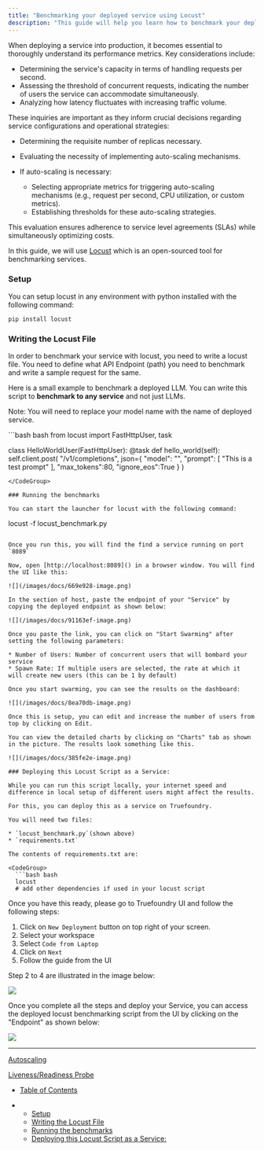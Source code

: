 ```yaml
---
title: "Benchmarking your deployed service using Locust"
description: "This guide will help you learn how to benchmark your deployed service."
---
```


When deploying a service into production, it becomes essential to thoroughly understand its performance metrics. Key considerations include:

* Determining the service's capacity in terms of handling requests per second.
* Assessing the threshold of concurrent requests, indicating the number of users the service can accommodate simultaneously.
* Analyzing how latency fluctuates with increasing traffic volume.

These inquiries are important as they inform crucial decisions regarding service configurations and operational strategies:

* Determining the requisite number of replicas necessary.

* Evaluating the necessity of implementing auto-scaling mechanisms.

* If auto-scaling is necessary:

  * Selecting appropriate metrics for triggering auto-scaling mechanisms (e.g., request per second, CPU utilization, or custom metrics).
  * Establishing thresholds for these auto-scaling strategies.

This evaluation ensures adherence to service level agreements (SLAs) while simultaneously optimizing costs.

In this guide, we will use [Locust](https://locust.io/) which is an open-sourced tool for benchmarking services.

### Setup

You can setup locust in any environment with python installed with the following command:

```
pip install locust
```

### Writing the Locust File

In order to benchmark your service with locust, you need to write a locust file. You need to define what API Endpoint (path) you need to benchmark and write a sample request for the same.

Here is a small example to benchmark a deployed LLM. You can write this script to **benchmark to any service** and not just LLMs.

Note: You will need to replace your model name with the name of deployed service.

<CodeGroup>
  ```bash bash
  from locust import FastHttpUser, task

  class HelloWorldUser(FastHttpUser):
      @task
      def hello_world(self):
          self.client.post(
              "/v1/completions",
              json={
                  "model": "<Add your deployed service name>",
                  "prompt": [
                      "This is a test prompt"
                  ],
                  "max_tokens":80,
                  "ignore_eos":True
              }
          )
  ```
</CodeGroup>

### Running the benchmarks

You can start the launcher for locust with the following command:

```
locust -f locust_benchmark.py
```

Once you run this, you will find the find a service running on port `8089`

Now, open [http://localhost:8089]() in a browser window. You will find the UI like this:

![](/images/docs/669e928-image.png)

In the section of host, paste the endpoint of your "Service" by copying the deployed endpoint as shown below:

![](/images/docs/91163ef-image.png)

Once you paste the link, you can click on "Start Swarming" after setting the following parameters:

* Number of Users: Number of concurrent users that will bombard your service
* Spawn Rate: If multiple users are selected, the rate at which it will create new users (this can be 1 by default)

Once you start swarming, you can see the results on the dashboard:

![](/images/docs/8ea70db-image.png)

Once this is setup, you can edit and increase the number of users from top by clicking on Edit.

You can view the detailed charts by clicking on "Charts" tab as shown in the picture. The results look something like this.

![](/images/docs/385fe2e-image.png)

### Deploying this Locust Script as a Service:

While you can run this script locally, your internet speed and difference in local setup of different users might affect the results.

For this, you can deploy this as a service on Truefoundry.

You will need two files:

* `locust_benchmark.py`(shown above)
* `requirements.txt`

The contents of requirements.txt are:

<CodeGroup>
  ```bash bash
  locust
  # add other dependencies if used in your locust script
  ```
</CodeGroup>

Once you have this ready, please go to Truefoundry UI and follow the following steps:

1. Click on `New Deployment` button on top right of your screen.
2. Select your workspace
3. Select `Code from Laptop`
4. Click on `Next`
5. Follow the guide from the UI

Step 2 to 4 are illustrated in the image below:

![](/images/docs/fd89e39-image.png)

Once you complete all the steps and deploy your Service, you can access the deployed locust benchmarking script from the UI by clicking on the "Endpoint" as shown below:

![](/images/docs/e37cf6b-image.png)

***

[Autoscaling](/docs/scaling-and-autoscaling)

[Liveness/Readiness Probe](/docs/liveness-readiness-probe)

* [Table of Contents](#)

* * [Setup](#setup)
  * [Writing the Locust File](#writing-the-locust-file)
  * [Running the benchmarks](#running-the-benchmarks)
  * [Deploying this Locust Script as a Service:](#deploying-this-locust-script-as-a-service)
